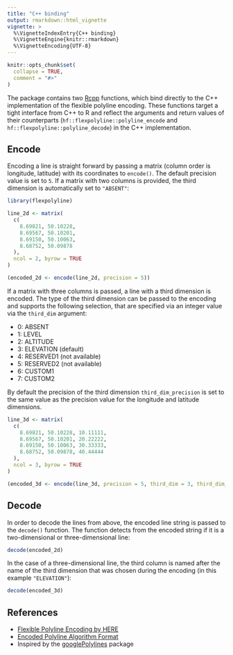 ```yaml
---
title: "C++ binding"
output: rmarkdown::html_vignette
vignette: >
  %\VignetteIndexEntry{C++ binding}
  %\VignetteEngine{knitr::rmarkdown}
  %\VignetteEncoding{UTF-8}
---
```


```r
knitr::opts_chunk$set(
  collapse = TRUE,
  comment = "#>"
)
```

The package contains two [Rcpp](https://CRAN.R-project.org/package=Rcpp) functions,
which bind directly to the C++ implementation of the flexible polyline encoding.
These functions target a tight interface from C++ to R and reflect the arguments
and return values of their counterparts (`hf::flexpolyline::polyline_encode` and
`hf::flexpolyline::polyline_decode`) in the C++ implementation.

## Encode

Encoding a line is straight forward by passing a matrix (column order is
longitude, latitude) with its coordinates to `encode()`. The default precision
value is set to `5`. If a matrix with two columns is provided, the third
dimension is automatically set to `"ABSENT"`:

```r
library(flexpolyline)

line_2d <- matrix(
  c(
    8.69821, 50.10228,
    8.69567, 50.10201,
    8.69150, 50.10063,
    8.68752, 50.09878
  ),
  ncol = 2, byrow = TRUE
)

(encoded_2d <- encode(line_2d, precision = 5))
```

If a matrix with three columns is passed, a line with a third dimension is encoded.
The type of the third dimension can be passed to the encoding and supports the
following selection, that are specified via an integer value via the `third_dim`
argument:

- 0: ABSENT
- 1: LEVEL
- 2: ALTITUDE
- 3: ELEVATION (default)
- 4: RESERVED1 (not available)
- 5: RESERVED2 (not available)
- 6: CUSTOM1
- 7: CUSTOM2

By default the precision of the third dimension `third_dim_precision` is set to
the same value as the precision value for the longitude and latitude dimensions.

```r
line_3d <- matrix(
  c(
    8.69821, 50.10228, 10.11111,
    8.69567, 50.10201, 20.22222,
    8.69150, 50.10063, 30.33333,
    8.68752, 50.09878, 40.44444
  ),
  ncol = 3, byrow = TRUE
)

(encoded_3d <- encode(line_3d, precision = 5, third_dim = 3, third_dim_precision = 5))
```

## Decode

In order to decode the lines from above, the encoded line string is passed to
the `decode()` function. The function detects from the encoded string if it is a
two-dimensional or three-dimensional line:

```r
decode(encoded_2d)
```

In the case of a three-dimensional line, the third column is named after the name
of the third dimension that was chosen during the encoding (in this example
`"ELEVATION"`):

```r
decode(encoded_3d)
```

## References

- [Flexible Polyline Encoding by HERE](https://github.com/heremaps/flexible-polyline)
- [Encoded Polyline Algorithm Format](https://developers.google.com/maps/documentation/utilities/polylinealgorithm)
- Inspired by the [googlePolylines](https://github.com/SymbolixAU/googlePolylines) package
